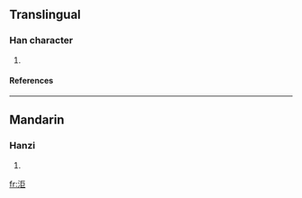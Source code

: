 ==Translingual==
===Han character===
{{Han char|rn=85|rad=水|as=06|sn=9|four=3111<sub>7</sub>|canj=水尸尸 (ESS)}}
# {{defn|Han|sort=水06}}
====References====
{{Han ref|kx=0622.070|dkj=17346|hdz=31561.070|uh=6D30|ud=27952|bh=CD48|bd=52552}}

----
==Mandarin==
===Hanzi===
{{cmn-hanzi|pin=[[jù]] (ju4), [[rú]] (ru2)|wg=chü<sup>4</sup>, ju<sup>2</sup>}}
# {{defn|Mandarin}}

[[fr:洰]]